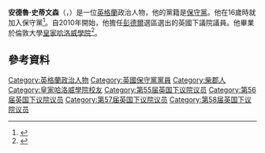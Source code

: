 '''安德魯·史蒂文森'''（{{lang-en|Andrew Stephenson}}，{{bd|1981年|2月17日}}）是一位[[英格蘭|英格蘭]]政治人物，他的黨籍是[[保守黨_(英國)|保守黨]]。他在16歲時就加入保守黨<ref name="fight">{{cite news|url=http://www.thisislancashire.co.uk/news/8128816.The_fight_to_be_next_Pendle_MP/|title=The fight to be next Pendle MP|work=The Citizen|publisher=This is Lancashire|date=2010-04-29|accessdate=2010-05-08|author=Moseley, Tom|archive-date=2016-03-03|archive-url=https://web.archive.org/web/20160303200322/http://www.thisislancashire.co.uk/news/8128816.The_fight_to_be_next_Pendle_MP/|dead-url=no}}</ref>。自2010年開始，他擔任[[彭德爾_(英國國會選區)|彭德爾]]選區選出的英國下議院議員。他畢業於倫敦大學[[皇家哈洛威學院|皇家哈洛威學院]]<ref name="telegraph">{{cite web|url=http://ukpolitics.telegraph.co.uk/Pendle/Andrew+Stephenson|title=Andrew Stephenson - Parliamentary candidate|publisher=The Telegraph|accessdate=2010-05-08|deadurl=yes|archiveurl=https://web.archive.org/web/20120306091818/http://ukpolitics.telegraph.co.uk/Pendle/Andrew+Stephenson|archivedate=2012-03-06}}</ref>。
==參考資料==
{{Reflist}}

{{DEFAULTSORT: Stephenson, Andrew}}
[[Category:英格蘭政治人物|Category:英格蘭政治人物]]
[[Category:英國保守黨黨員|Category:英國保守黨黨員]]
[[Category:柴郡人|Category:柴郡人]]
[[Category:皇家哈洛威學院校友|Category:皇家哈洛威學院校友]]
[[Category:第55届英国下议院议员|Category:第55届英国下议院议员]]
[[Category:第56届英国下议院议员|Category:第56届英国下议院议员]]
[[Category:第57届英国下议院议员|Category:第57届英国下议院议员]]
[[Category:第58届英国下议院议员|Category:第58届英国下议院议员]]